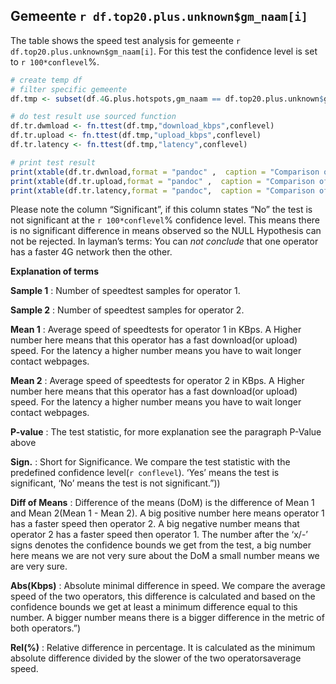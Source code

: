 \newpage

Gemeente `r df.top20.plus.unknown$gm_naam[i]`
-----------------
The table shows the speed test analysis for gemeente `r df.top20.plus.unknown$gm_naam[i]`. For this test the confidence level is set to `r 100*conflevel`%.

``` r

# create temp df
# filter specific gemeente
df.tmp <- subset(df.4G.plus.hotspots,gm_naam == df.top20.plus.unknown$gm_naam[i])

# do test result use sourced function
df.tr.dwmload <- fn.ttest(df.tmp,"download_kbps",conflevel)
df.tr.upload <- fn.ttest(df.tmp,"upload_kbps",conflevel)
df.tr.latency <- fn.ttest(df.tmp,"latency",conflevel)

# print test result 
print(xtable(df.tr.dwnload,format = "pandoc" ,  caption = "Comparison of means for metric: download(kbps)",row.names=FALSE, booktabs=TRUE), size="\\footnotesize",include.rownames=FALSE,comment=FALSE)
print(xtable(df.tr.upload,format = "pandoc" ,  caption = "Comparison of means for metric: upload(kbps)",row.names=FALSE), size="\\footnotesize",include.rownames=FALSE,comment=FALSE)
print(xtable(df.tr.latency,format = "pandoc",  caption = "Comparison of means for metric: latency(ms)",row.names=FALSE), size="\\footnotesize",include.rownames=FALSE,comment=FALSE)

```



Please note the column "Significant", if this column states "No" the test is not significant at the `r 100*conflevel`% confidence level. This means there is no significant difference in means observed so the NULL Hypothesis can not be rejected. In layman's terms: You can *not conclude* that one operator has a faster 4G network then the other.

**Explanation of terms**

\footnotesize

**Sample 1** : Number of speedtest samples for operator 1.

**Sample 2** : Number of speedtest samples for operator 2.

**Mean 1** : Average speed of speedtests for operator 1 in KBps. A Higher number here means that this operator has a fast download(or upload) speed. For the latency a higher number means you have to wait longer contact webpages.

**Mean 2** : Average speed of speedtests for operator 2 in KBps. A Higher number here means that this operator has a fast download(or upload) speed. For the latency a higher number means you have to wait longer contact webpages.

**P-value** : The test statistic, for more explanation see the paragraph P-Value above

**Sign.** : Short for Significance. We compare the test statistic with the predefined confidence level(`r conflevel`). 'Yes' means the test is significant, 'No' means the test is not significant."))

**Diff of Means** : Difference of the means (DoM) is the difference of Mean 1 and Mean 2(Mean 1 - Mean 2). A big positive number here means operator 1 has a faster speed then operator 2. A big negative number means that operator 2 has a faster speed then operator 1. The number after the 'x/-' signs denotes the confidence bounds we get from the test, a big number here means we are not very sure about the DoM a small number means we are very sure.

**Abs(Kbps)** : Absolute minimal difference in speed. We compare the average speed of the two operators, this difference is calculated and based on the confidence bounds we get at least a minimum difference equal to this number. A bigger number means there is a bigger difference in the metric of both operators.")

**Rel(%)** : Relative difference in percentage. It is calculated as the minimum absolute difference divided by the slower of the two operatorsaverage speed.

\normalsize